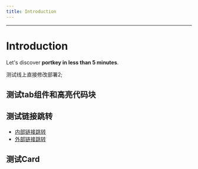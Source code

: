 ```yaml
---
title: Introduction
---
```


***

# Introduction

Let's discover **portkey in less than 5 minutes**.

测试线上直接修改部署2; 

## 测试tab组件和高亮代码块

<Tabs>
  <TabItem value="js" label="JSX" />

  <TabItem value="py" label="Python" />

  <TabItem value="java" label="Java" />
</Tabs>

## 测试链接跳转

* [内部链接跳转](/docs/coreSDK/ "")
* [外部链接跳转](https://docusaurus.io/docs "")

## 测试Card
